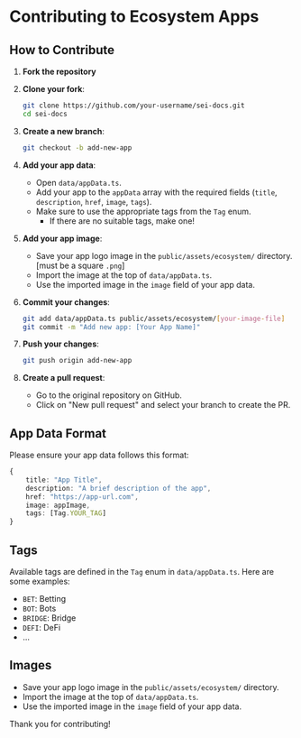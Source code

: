 # Contributing to Ecosystem Apps

## How to Contribute

1. **Fork the repository**

2. **Clone your fork**:

   ```sh copy
   git clone https://github.com/your-username/sei-docs.git
   cd sei-docs
   ```

3. **Create a new branch**:

   ```sh copy
   git checkout -b add-new-app
   ```

4. **Add your app data**:

   - Open `data/appData.ts`.
   - Add your app to the `appData` array with the required fields (`title`, `description`, `href`, `image`, `tags`).
   - Make sure to use the appropriate tags from the `Tag` enum.
     - If there are no suitable tags, make one!

5. **Add your app image**:

   - Save your app logo image in the `public/assets/ecosystem/` directory. [must be a square `.png`]
   - Import the image at the top of `data/appData.ts`.
   - Use the imported image in the `image` field of your app data.

6. **Commit your changes**:

   ```sh copy
   git add data/appData.ts public/assets/ecosystem/[your-image-file]
   git commit -m "Add new app: [Your App Name]"
   ```

7. **Push your changes**:

   ```sh copy
   git push origin add-new-app
   ```

8. **Create a pull request**:
   - Go to the original repository on GitHub.
   - Click on "New pull request" and select your branch to create the PR.

## App Data Format

Please ensure your app data follows this format:

```typescript copy
{
    title: "App Title",
    description: "A brief description of the app",
    href: "https://app-url.com",
    image: appImage,
    tags: [Tag.YOUR_TAG]
}
```

## Tags

Available tags are defined in the `Tag` enum in `data/appData.ts`. Here are some examples:

- `BET`: Betting
- `BOT`: Bots
- `BRIDGE`: Bridge
- `DEFI`: DeFi
- ...

## Images

- Save your app logo image in the `public/assets/ecosystem/` directory.
- Import the image at the top of `data/appData.ts`.
- Use the imported image in the `image` field of your app data.

Thank you for contributing!
